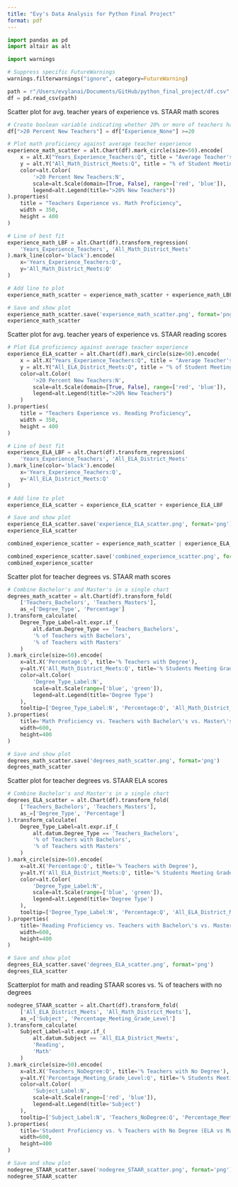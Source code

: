 ```yaml
---
title: "Evy's Data Analysis for Python Final Project"
format: pdf
---
```



```python
import pandas as pd
import altair as alt
```

```python
import warnings

# Suppress specific FutureWarnings
warnings.filterwarnings("ignore", category=FutureWarning)
```

```python
path = r"/Users/evylanai/Documents/GitHub/python_final_project/df.csv"
df = pd.read_csv(path)
```

Scatter plot for avg. teacher years of experience vs. STAAR math scores
```python
# Create boolean variable indicating whether 20% or more of teachers have no experience
df[">20 Percent New Teachers"] = df["Experience_None"] >=20

# Plot math proficiency against average teacher experience
experience_math_scatter = alt.Chart(df).mark_circle(size=50).encode(
    x = alt.X("Years_Experience_Teachers:Q", title = "Average Teacher's Years of Experience"),
    y = alt.Y("All_Math_District_Meets:Q", title = "% of Student Meeting Grade Level in Math"),
    color=alt.Color(
        '>20 Percent New Teachers:N',
        scale=alt.Scale(domain=[True, False], range=['red', 'blue']),
        legend=alt.Legend(title=">20% New Teachers"))
).properties(
    title = "Teachers Experience vs. Math Proficiency",
    width = 350,
    height = 400
)

# Line of best fit
experience_math_LBF = alt.Chart(df).transform_regression(
    'Years_Experience_Teachers', 'All_Math_District_Meets'
).mark_line(color='black').encode(
    x='Years_Experience_Teachers:Q',
    y='All_Math_District_Meets:Q'
)

# Add line to plot
experience_math_scatter = experience_math_scatter + experience_math_LBF

# Save and show plot
experience_math_scatter.save('experience_math_scatter.png', format='png')
experience_math_scatter
```

Scatter plot for avg. teacher years of experience vs. STAAR reading scores
```python
# Plot ELA proficiency against average teacher experience
experience_ELA_scatter = alt.Chart(df).mark_circle(size=50).encode(
    x = alt.X("Years_Experience_Teachers:Q", title = "Average Teacher's Years of Experience"),
    y = alt.Y("All_ELA_District_Meets:Q", title = "% of Student Meeting Grade Level in Reading"),
    color=alt.Color(
        '>20 Percent New Teachers:N',
        scale=alt.Scale(domain=[True, False], range=['red', 'blue']),
        legend=alt.Legend(title=">20% New Teachers")
    )
).properties(
    title = "Teachers Experience vs. Reading Proficiency",
    width = 350,
    height = 400
)

# Line of best fit
experience_ELA_LBF = alt.Chart(df).transform_regression(
    'Years_Experience_Teachers', 'All_ELA_District_Meets'
).mark_line(color='black').encode(
    x='Years_Experience_Teachers:Q',
    y='All_ELA_District_Meets:Q'
)

# Add line to plot
experience_ELA_scatter = experience_ELA_scatter + experience_ELA_LBF

# Save and show plot
experience_ELA_scatter.save('experience_ELA_scatter.png', format='png')
experience_ELA_scatter
```

```python
combined_experience_scatter = experience_math_scatter | experience_ELA_scatter

combined_experience_scatter.save('combined_experience_scatter.png', format='png')
combined_experience_scatter
```

Scatter plot for teacher degrees vs. STAAR math scores
```python
# Combine Bachelor's and Master's in a single chart
degrees_math_scatter = alt.Chart(df).transform_fold(
    ['Teachers_Bachelors', 'Teachers_Masters'],  
    as_=['Degree_Type', 'Percentage'] 
).transform_calculate(
    Degree_Type_Label=alt.expr.if_(
        alt.datum.Degree_Type == 'Teachers_Bachelors',
        '% of Teachers with Bachelors',
        '% of Teachers with Masters'
    )
).mark_circle(size=50).encode(
    x=alt.X('Percentage:Q', title='% Teachers with Degree'),
    y=alt.Y('All_Math_District_Meets:Q', title='% Students Meeting Grade Level in Math'),
    color=alt.Color(
        'Degree_Type_Label:N',  
        scale=alt.Scale(range=['blue', 'green']), 
        legend=alt.Legend(title='Degree Type')
    ),
    tooltip=['Degree_Type_Label:N', 'Percentage:Q', 'All_Math_District_Meets:Q']
).properties(
    title='Math Proficiency vs. Teachers with Bachelor\'s vs. Master\'s Degrees',
    width=600,
    height=400
)

# Save and show plot
degrees_math_scatter.save('degrees_math_scatter.png', format='png')
degrees_math_scatter
```


Scatter plot for teacher degrees vs. STAAR ELA scores
```python
# Combine Bachelor's and Master's in a single chart
degrees_ELA_scatter = alt.Chart(df).transform_fold(
    ['Teachers_Bachelors', 'Teachers_Masters'],  
    as_=['Degree_Type', 'Percentage'] 
).transform_calculate(
    Degree_Type_Label=alt.expr.if_(
        alt.datum.Degree_Type == 'Teachers_Bachelors',
        '% of Teachers with Bachelors',
        '% of Teachers with Masters'
    )
).mark_circle(size=50).encode(
    x=alt.X('Percentage:Q', title='% Teachers with Degree'),  
    y=alt.Y('All_ELA_District_Meets:Q', title='% Students Meeting Grade Level in Reading'),
    color=alt.Color(
        'Degree_Type_Label:N',  
        scale=alt.Scale(range=['blue', 'green']), 
        legend=alt.Legend(title='Degree Type')
    ),
    tooltip=['Degree_Type_Label:N', 'Percentage:Q', 'All_ELA_District_Meets:Q']
).properties(
    title='Reading Proficiency vs. Teachers with Bachelor\'s vs. Master\'s Degrees',
    width=600,
    height=400
)

# Save and show plot
degrees_ELA_scatter.save('degrees_ELA_scatter.png', format='png')
degrees_ELA_scatter
```


Scatterplot for math and reading STAAR scores vs. % of teachers with no degrees
```python
nodegree_STAAR_scatter = alt.Chart(df).transform_fold(
    ['All_ELA_District_Meets', 'All_Math_District_Meets'], 
    as_=['Subject', 'Percentage_Meeting_Grade_Level']
).transform_calculate(
    Subject_Label=alt.expr.if_(
        alt.datum.Subject == 'All_ELA_District_Meets',
        'Reading',  
        'Math' 
    )
).mark_circle(size=50).encode(
    x=alt.X('Teachers_NoDegree:Q', title='% Teachers with No Degree'),  # X-axis
    y=alt.Y('Percentage_Meeting_Grade_Level:Q', title='% Students Meeting Grade Level'),
    color=alt.Color(
        'Subject_Label:N',  
        scale=alt.Scale(range=['red', 'blue']),  
        legend=alt.Legend(title='Subject')
    ),
    tooltip=['Subject_Label:N', 'Teachers_NoDegree:Q', 'Percentage_Meeting_Grade_Level:Q']
).properties(
    title='Student Proficiency vs. % Teachers with No Degree (ELA vs Math)',
    width=600,
    height=400
)

# Save and show plot
nodegree_STAAR_scatter.save('nodegree_STAAR_scatter.png', format='png')
nodegree_STAAR_scatter
```












